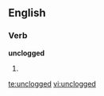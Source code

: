 ==English==

===Verb===
'''unclogged'''

# {{present participle of|[[unclog]]}}

[[te:unclogged]]
[[vi:unclogged]]